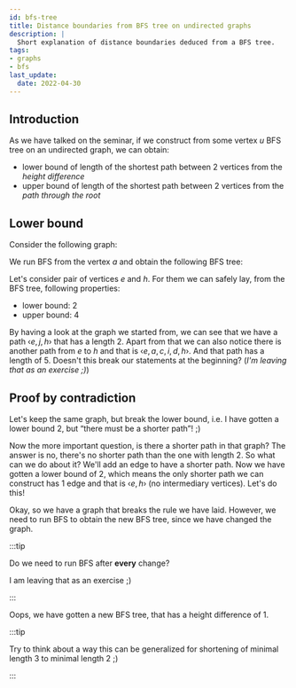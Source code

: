 ```yaml
---
id: bfs-tree
title: Distance boundaries from BFS tree on undirected graphs
description: |
  Short explanation of distance boundaries deduced from a BFS tree.
tags:
- graphs
- bfs
last_update:
  date: 2022-04-30
---
```



## Introduction

As we have talked on the seminar, if we construct from some vertex $u$ BFS tree on an undirected graph, we can obtain:

- lower bound of length of the shortest path between 2 vertices from the _height difference_
- upper bound of length of the shortest path between 2 vertices from the _path through the root_

## Lower bound

Consider the following graph:

<ThemedSVG source="/files/ib002/bfs-tree/bfs_graph" />

We run BFS from the vertex $a$ and obtain the following BFS tree:

<ThemedSVG source="/files/ib002/bfs-tree/bfs_tree" />

Let's consider pair of vertices $e$ and $h$. For them we can safely lay, from the BFS tree, following properties:

- lower bound: $2$
- upper bound: $4$

By having a look at the graph we started from, we can see that we have a path ‹$e, j, h$› that has a length 2. Apart from that we can also notice there is another path from $e$ to $h$ and that is ‹$e, a, c, i, d, h$›. And that path has a length of $5$. Doesn't this break our statements at the beginning? (_I'm leaving that as an exercise ;)_)

## Proof by contradiction

Let's keep the same graph, but break the lower bound, i.e. I have gotten a lower bound $2$, but “there must be a shorter path”! ;)

Now the more important question, is there a shorter path in that graph? The answer is no, there's no shorter path than the one with length $2$. So what can we do about it? We'll add an edge to have a shorter path. Now we have gotten a lower bound of $2$, which means the only shorter path we can construct has $1$ edge and that is ‹$e, h$› (no intermediary vertices). Let's do this!

<ThemedSVG source="/files/ib002/bfs-tree/bfs_graph_with_additional_edge" />

Okay, so we have a graph that breaks the rule we have laid. However, we need to run BFS to obtain the new BFS tree, since we have changed the graph.

:::tip

Do we need to run BFS after **every** change?

­I am leaving that as an exercise ;)

:::

<ThemedSVG source="/files/ib002/bfs-tree/bfs_tree_with_additional_edge" />

Oops, we have gotten a new BFS tree, that has a height difference of 1.

:::tip

Try to think about a way this can be generalized for shortening of minimal length 3 to minimal length 2 ;)

:::
